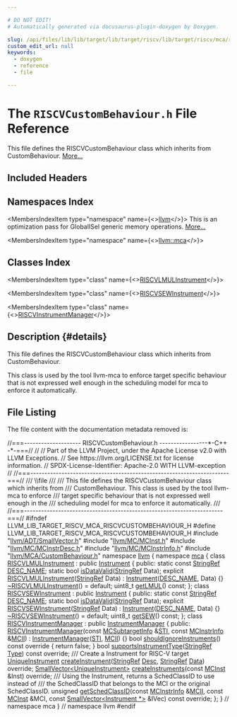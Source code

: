```yaml
---

# DO NOT EDIT!
# Automatically generated via docusaurus-plugin-doxygen by Doxygen.

slug: /api/files/lib/lib/target/lib/target/riscv/lib/target/riscv/mca/riscvcustombehaviour-h
custom_edit_url: null
keywords:
  - doxygen
  - reference
  - file

---
```





# The `RISCVCustomBehaviour.h` File Reference

<DoxygenPage pluginConfig={pluginConfig}>

This file defines the RISCVCustomBehaviour class which inherits from CustomBehaviour. <a href="#details">More...</a>

## Included Headers

<IncludesList>
<IncludesListItem
  filePath="llvm/ADT/SmallVector.h"
  permalink="/docs/api/files/include/include/llvm/include/llvm/adt/smallvector-h"
  isLocal="true" />
<IncludesListItem
  filePath="llvm/MC/MCInst.h"
  permalink="/docs/api/files/include/include/llvm/include/llvm/mc/mcinst-h"
  isLocal="true" />
<IncludesListItem
  filePath="llvm/MC/MCInstrDesc.h"
  permalink="/docs/api/files/include/include/llvm/include/llvm/mc/mcinstrdesc-h"
  isLocal="true" />
<IncludesListItem
  filePath="llvm/MC/MCInstrInfo.h"
  permalink="/docs/api/files/include/include/llvm/include/llvm/mc/mcinstrinfo-h"
  isLocal="true" />
<IncludesListItem
  filePath="llvm/MCA/CustomBehaviour.h"
  permalink="/docs/api/files/include/include/llvm/include/llvm/mca/custombehaviour-h"
  isLocal="true" />
</IncludesList>

## Namespaces Index

<MembersIndex>

<MembersIndexItem
  type="namespace"
  name={<><a href="/docs/api/namespaces/llvm">llvm</a></>}>
This is an optimization pass for GlobalISel generic memory operations. <a href="/docs/api/namespaces/llvm/#details">More...</a>
</MembersIndexItem>

<MembersIndexItem
  type="namespace"
  name={<><a href="/docs/api/namespaces/llvm/mca">llvm::mca</a></>}>
</MembersIndexItem>

</MembersIndex>

## Classes Index

<MembersIndex>

<MembersIndexItem
  type="class"
  name={<><a href="/docs/api/classes/llvm/mca/riscvlmulinstrument">RISCVLMULInstrument</a></>}>
</MembersIndexItem>

<MembersIndexItem
  type="class"
  name={<><a href="/docs/api/classes/llvm/mca/riscvsewinstrument">RISCVSEWInstrument</a></>}>
</MembersIndexItem>

<MembersIndexItem
  type="class"
  name={<><a href="/docs/api/classes/llvm/mca/riscvinstrumentmanager">RISCVInstrumentManager</a></>}>
</MembersIndexItem>

</MembersIndex>

## Description {#details}

This file defines the RISCVCustomBehaviour class which inherits from CustomBehaviour.

This class is used by the tool llvm-mca to enforce target specific behaviour that is not expressed well enough in the scheduling model for mca to enforce it automatically.

## File Listing

The file content with the documentation metadata removed is:

<ProgramListing>

<Link id="l00001" /><CodeLine lineNumber="1"><Highlight kind="comment">//===-------------------- RISCVCustomBehaviour.h -----------------&#42;-C++ -&#42;-===//</Highlight><Highlight kind="normal"></Highlight></CodeLine>
<Link id="l00002" /><CodeLine lineNumber="2"><Highlight kind="normal"></Highlight><Highlight kind="comment">//</Highlight><Highlight kind="normal"></Highlight></CodeLine>
<Link id="l00003" /><CodeLine lineNumber="3"><Highlight kind="normal"></Highlight><Highlight kind="comment">// Part of the LLVM Project, under the Apache License v2.0 with LLVM Exceptions.</Highlight><Highlight kind="normal"></Highlight></CodeLine>
<Link id="l00004" /><CodeLine lineNumber="4"><Highlight kind="normal"></Highlight><Highlight kind="comment">// See https://llvm.org/LICENSE.txt for license information.</Highlight><Highlight kind="normal"></Highlight></CodeLine>
<Link id="l00005" /><CodeLine lineNumber="5"><Highlight kind="normal"></Highlight><Highlight kind="comment">// SPDX-License-Identifier: Apache-2.0 WITH LLVM-exception</Highlight><Highlight kind="normal"></Highlight></CodeLine>
<Link id="l00006" /><CodeLine lineNumber="6"><Highlight kind="normal"></Highlight><Highlight kind="comment">//</Highlight><Highlight kind="normal"></Highlight></CodeLine>
<Link id="l00007" /><CodeLine lineNumber="7"><Highlight kind="normal"></Highlight><Highlight kind="comment">//===----------------------------------------------------------------------===//</Highlight><Highlight kind="comment"></Highlight></CodeLine>
<Link id="l00008" /><CodeLine lineNumber="8"><Highlight kind="comment">/// \\file</Highlight></CodeLine>
<Link id="l00009" /><CodeLine lineNumber="9"><Highlight kind="comment">///</Highlight></CodeLine>
<Link id="l00010" /><CodeLine lineNumber="10"><Highlight kind="comment">/// This file defines the RISCVCustomBehaviour class which inherits from</Highlight></CodeLine>
<Link id="l00011" /><CodeLine lineNumber="11"><Highlight kind="comment">/// CustomBehaviour. This class is used by the tool llvm-mca to enforce</Highlight></CodeLine>
<Link id="l00012" /><CodeLine lineNumber="12"><Highlight kind="comment">/// target specific behaviour that is not expressed well enough in the</Highlight></CodeLine>
<Link id="l00013" /><CodeLine lineNumber="13"><Highlight kind="comment">/// scheduling model for mca to enforce it automatically.</Highlight></CodeLine>
<Link id="l00014" /><CodeLine lineNumber="14"><Highlight kind="comment">///</Highlight><Highlight kind="normal"></Highlight></CodeLine>
<Link id="l00015" /><CodeLine lineNumber="15"><Highlight kind="normal"></Highlight><Highlight kind="comment">//===----------------------------------------------------------------------===//</Highlight><Highlight kind="normal"></Highlight></CodeLine>
<Link id="l00016" /><CodeLine lineNumber="16"><Highlight kind="normal"></Highlight></CodeLine>
<Link id="l00017" /><CodeLine lineNumber="17"><Highlight kind="normal"></Highlight><Highlight kind="preprocessor">#ifndef LLVM&#95;LIB&#95;TARGET&#95;RISCV&#95;MCA&#95;RISCVCUSTOMBEHAVIOUR&#95;H</Highlight><Highlight kind="normal"></Highlight></CodeLine>
<Link id="l00018" /><CodeLine lineNumber="18"><Highlight kind="normal"></Highlight><Highlight kind="preprocessor">#define LLVM&#95;LIB&#95;TARGET&#95;RISCV&#95;MCA&#95;RISCVCUSTOMBEHAVIOUR&#95;H</Highlight><Highlight kind="normal"></Highlight></CodeLine>
<Link id="l00019" /><CodeLine lineNumber="19"><Highlight kind="normal"></Highlight></CodeLine>
<Link id="l00020" /><CodeLine lineNumber="20"><Highlight kind="normal"></Highlight><Highlight kind="preprocessor">#include &quot;<a href="/docs/api/files/include/include/llvm/include/llvm/adt/smallvector-h">llvm/ADT/SmallVector.h</a>&quot;</Highlight><Highlight kind="normal"></Highlight></CodeLine>
<Link id="l00021" /><CodeLine lineNumber="21"><Highlight kind="normal"></Highlight><Highlight kind="preprocessor">#include &quot;<a href="/docs/api/files/include/include/llvm/include/llvm/mc/mcinst-h">llvm/MC/MCInst.h</a>&quot;</Highlight><Highlight kind="normal"></Highlight></CodeLine>
<Link id="l00022" /><CodeLine lineNumber="22"><Highlight kind="normal"></Highlight><Highlight kind="preprocessor">#include &quot;<a href="/docs/api/files/include/include/llvm/include/llvm/mc/mcinstrdesc-h">llvm/MC/MCInstrDesc.h</a>&quot;</Highlight><Highlight kind="normal"></Highlight></CodeLine>
<Link id="l00023" /><CodeLine lineNumber="23"><Highlight kind="normal"></Highlight><Highlight kind="preprocessor">#include &quot;<a href="/docs/api/files/include/include/llvm/include/llvm/mc/mcinstrinfo-h">llvm/MC/MCInstrInfo.h</a>&quot;</Highlight><Highlight kind="normal"></Highlight></CodeLine>
<Link id="l00024" /><CodeLine lineNumber="24"><Highlight kind="normal"></Highlight><Highlight kind="preprocessor">#include &quot;<a href="/docs/api/files/include/include/llvm/include/llvm/mca/custombehaviour-h">llvm/MCA/CustomBehaviour.h</a>&quot;</Highlight><Highlight kind="normal"></Highlight></CodeLine>
<Link id="l00025" /><CodeLine lineNumber="25"><Highlight kind="normal"></Highlight></CodeLine>
<Link id="l00026" /><CodeLine lineNumber="26"><Highlight kind="normal"></Highlight><Highlight kind="keyword">namespace </Highlight><Highlight kind="normal"><a href="/docs/api/namespaces/llvm">llvm</a> &#123;</Highlight></CodeLine>
<Link id="l00027" /><CodeLine lineNumber="27"><Highlight kind="normal"></Highlight><Highlight kind="keyword">namespace </Highlight><Highlight kind="normal"><a href="/docs/api/namespaces/llvm/mca">mca</a> &#123;</Highlight></CodeLine>
<Link id="l00028" /><CodeLine lineNumber="28"><Highlight kind="normal"></Highlight></CodeLine>
<Link id="l00029" /><CodeLine lineNumber="29" lineLink="/docs/api/classes/llvm/mca/riscvlmulinstrument"><Highlight kind="normal"></Highlight><Highlight kind="keyword">class </Highlight><Highlight kind="normal"><a href="/docs/api/classes/llvm/mca/riscvlmulinstrument/#ad4bad03202a30c3269662a3434da56d8">RISCVLMULInstrument</a> : </Highlight><Highlight kind="keyword">public</Highlight><Highlight kind="normal"> <a href="/docs/api/classes/llvm/mca/instrument/#a1b1476376702fc44da20e152837b6acd">Instrument</a> &#123;</Highlight></CodeLine>
<Link id="l00030" /><CodeLine lineNumber="30"><Highlight kind="normal"></Highlight><Highlight kind="keyword">public</Highlight><Highlight kind="normal">:</Highlight></CodeLine>
<Link id="l00031" /><CodeLine lineNumber="31" lineLink="/docs/api/classes/llvm/mca/riscvlmulinstrument/#abbb4e47e3127fe910c25c5f468c0d306"><Highlight kind="normal">  </Highlight><Highlight kind="keyword">static</Highlight><Highlight kind="normal"> </Highlight><Highlight kind="keyword">const</Highlight><Highlight kind="normal"> <a href="/docs/api/classes/llvm/stringref">StringRef</a> <a href="/docs/api/classes/llvm/mca/riscvlmulinstrument/#abbb4e47e3127fe910c25c5f468c0d306">DESC&#95;NAME</a>;</Highlight></CodeLine>
<Link id="l00032" /><CodeLine lineNumber="32"><Highlight kind="normal">  </Highlight><Highlight kind="keyword">static</Highlight><Highlight kind="normal"> </Highlight><Highlight kind="keywordtype">bool</Highlight><Highlight kind="normal"> <a href="/docs/api/classes/llvm/mca/riscvlmulinstrument/#a64b0f03818e2adfb7d040addcd629006">isDataValid</a>(<a href="/docs/api/classes/llvm/stringref">StringRef</a> Data);</Highlight></CodeLine>
<Link id="l00033" /><CodeLine lineNumber="33"><Highlight kind="normal"></Highlight></CodeLine>
<Link id="l00034" /><CodeLine lineNumber="34" lineLink="/docs/api/classes/llvm/mca/riscvlmulinstrument/#ad4bad03202a30c3269662a3434da56d8"><Highlight kind="normal">  </Highlight><Highlight kind="keyword">explicit</Highlight><Highlight kind="normal"> <a href="/docs/api/classes/llvm/mca/riscvlmulinstrument/#ad4bad03202a30c3269662a3434da56d8">RISCVLMULInstrument</a>(<a href="/docs/api/classes/llvm/stringref">StringRef</a> Data) : <a href="/docs/api/classes/llvm/mca/instrument/#a1b1476376702fc44da20e152837b6acd">Instrument</a>(<a href="/docs/api/classes/llvm/mca/riscvlmulinstrument/#abbb4e47e3127fe910c25c5f468c0d306">DESC&#95;NAME</a>, Data) &#123;&#125;</Highlight></CodeLine>
<Link id="l00035" /><CodeLine lineNumber="35"><Highlight kind="normal"></Highlight></CodeLine>
<Link id="l00036" /><CodeLine lineNumber="36" lineLink="/docs/api/classes/llvm/mca/riscvlmulinstrument/#af32ccd0bf8d0b4e1cef98756a8781659"><Highlight kind="normal">  <a href="/docs/api/classes/llvm/mca/riscvlmulinstrument/#af32ccd0bf8d0b4e1cef98756a8781659">~RISCVLMULInstrument</a>() = </Highlight><Highlight kind="keywordflow">default</Highlight><Highlight kind="normal">;</Highlight></CodeLine>
<Link id="l00037" /><CodeLine lineNumber="37"><Highlight kind="normal"></Highlight></CodeLine>
<Link id="l00038" /><CodeLine lineNumber="38"><Highlight kind="normal">  uint8&#95;t <a href="/docs/api/classes/llvm/mca/riscvlmulinstrument/#a5a931e7a3f5a08d5878c1cc9b2e4b9ad">getLMUL</a>() </Highlight><Highlight kind="keyword">const</Highlight><Highlight kind="normal">;</Highlight></CodeLine>
<Link id="l00039" /><CodeLine lineNumber="39"><Highlight kind="normal">&#125;;</Highlight></CodeLine>
<Link id="l00040" /><CodeLine lineNumber="40"><Highlight kind="normal"></Highlight></CodeLine>
<Link id="l00041" /><CodeLine lineNumber="41" lineLink="/docs/api/classes/llvm/mca/riscvsewinstrument"><Highlight kind="normal"></Highlight><Highlight kind="keyword">class </Highlight><Highlight kind="normal"><a href="/docs/api/classes/llvm/mca/riscvsewinstrument/#a87b81db4f5cbe8962cb89f0b683daad2">RISCVSEWInstrument</a> : </Highlight><Highlight kind="keyword">public</Highlight><Highlight kind="normal"> <a href="/docs/api/classes/llvm/mca/instrument/#a1b1476376702fc44da20e152837b6acd">Instrument</a> &#123;</Highlight></CodeLine>
<Link id="l00042" /><CodeLine lineNumber="42"><Highlight kind="normal"></Highlight><Highlight kind="keyword">public</Highlight><Highlight kind="normal">:</Highlight></CodeLine>
<Link id="l00043" /><CodeLine lineNumber="43" lineLink="/docs/api/classes/llvm/mca/riscvsewinstrument/#a90479775cc967cd520613381ec996097"><Highlight kind="normal">  </Highlight><Highlight kind="keyword">static</Highlight><Highlight kind="normal"> </Highlight><Highlight kind="keyword">const</Highlight><Highlight kind="normal"> <a href="/docs/api/classes/llvm/stringref">StringRef</a> <a href="/docs/api/classes/llvm/mca/riscvsewinstrument/#a90479775cc967cd520613381ec996097">DESC&#95;NAME</a>;</Highlight></CodeLine>
<Link id="l00044" /><CodeLine lineNumber="44"><Highlight kind="normal">  </Highlight><Highlight kind="keyword">static</Highlight><Highlight kind="normal"> </Highlight><Highlight kind="keywordtype">bool</Highlight><Highlight kind="normal"> <a href="/docs/api/classes/llvm/mca/riscvsewinstrument/#a415d385fae49859d685eb3c0aaf4c049">isDataValid</a>(<a href="/docs/api/classes/llvm/stringref">StringRef</a> Data);</Highlight></CodeLine>
<Link id="l00045" /><CodeLine lineNumber="45"><Highlight kind="normal"></Highlight></CodeLine>
<Link id="l00046" /><CodeLine lineNumber="46" lineLink="/docs/api/classes/llvm/mca/riscvsewinstrument/#a87b81db4f5cbe8962cb89f0b683daad2"><Highlight kind="normal">  </Highlight><Highlight kind="keyword">explicit</Highlight><Highlight kind="normal"> <a href="/docs/api/classes/llvm/mca/riscvsewinstrument/#a87b81db4f5cbe8962cb89f0b683daad2">RISCVSEWInstrument</a>(<a href="/docs/api/classes/llvm/stringref">StringRef</a> Data) : <a href="/docs/api/classes/llvm/mca/instrument/#a1b1476376702fc44da20e152837b6acd">Instrument</a>(<a href="/docs/api/classes/llvm/mca/riscvsewinstrument/#a90479775cc967cd520613381ec996097">DESC&#95;NAME</a>, Data) &#123;&#125;</Highlight></CodeLine>
<Link id="l00047" /><CodeLine lineNumber="47"><Highlight kind="normal"></Highlight></CodeLine>
<Link id="l00048" /><CodeLine lineNumber="48" lineLink="/docs/api/classes/llvm/mca/riscvsewinstrument/#a6bcda584d5c7a5b394ac9134a1e551ec"><Highlight kind="normal">  <a href="/docs/api/classes/llvm/mca/riscvsewinstrument/#a6bcda584d5c7a5b394ac9134a1e551ec">~RISCVSEWInstrument</a>() = </Highlight><Highlight kind="keywordflow">default</Highlight><Highlight kind="normal">;</Highlight></CodeLine>
<Link id="l00049" /><CodeLine lineNumber="49"><Highlight kind="normal"></Highlight></CodeLine>
<Link id="l00050" /><CodeLine lineNumber="50"><Highlight kind="normal">  uint8&#95;t <a href="/docs/api/classes/llvm/mca/riscvsewinstrument/#ac7705a408f195f75fbf074b92cb4bc74">getSEW</a>() </Highlight><Highlight kind="keyword">const</Highlight><Highlight kind="normal">;</Highlight></CodeLine>
<Link id="l00051" /><CodeLine lineNumber="51"><Highlight kind="normal">&#125;;</Highlight></CodeLine>
<Link id="l00052" /><CodeLine lineNumber="52"><Highlight kind="normal"></Highlight></CodeLine>
<Link id="l00053" /><CodeLine lineNumber="53" lineLink="/docs/api/classes/llvm/mca/riscvinstrumentmanager"><Highlight kind="normal"></Highlight><Highlight kind="keyword">class </Highlight><Highlight kind="normal"><a href="/docs/api/classes/llvm/mca/riscvinstrumentmanager/#afd5b34c24369de4cdeb9a7d696a202c9">RISCVInstrumentManager</a> : </Highlight><Highlight kind="keyword">public</Highlight><Highlight kind="normal"> <a href="/docs/api/classes/llvm/mca/instrumentmanager/#a94189e246106cc5ea4de8e189367482e">InstrumentManager</a> &#123;</Highlight></CodeLine>
<Link id="l00054" /><CodeLine lineNumber="54"><Highlight kind="normal"></Highlight><Highlight kind="keyword">public</Highlight><Highlight kind="normal">:</Highlight></CodeLine>
<Link id="l00055" /><CodeLine lineNumber="55" lineLink="/docs/api/classes/llvm/mca/riscvinstrumentmanager/#afd5b34c24369de4cdeb9a7d696a202c9"><Highlight kind="normal">  <a href="/docs/api/classes/llvm/mca/riscvinstrumentmanager/#afd5b34c24369de4cdeb9a7d696a202c9">RISCVInstrumentManager</a>(</Highlight><Highlight kind="keyword">const</Highlight><Highlight kind="normal"> <a href="/docs/api/classes/llvm/mcsubtargetinfo">MCSubtargetInfo</a> &amp;<a href="/docs/api/classes/llvm/mca/instrumentmanager/#af15b8aa847f292c9be1e8bf5ee91142f">STI</a>, </Highlight><Highlight kind="keyword">const</Highlight><Highlight kind="normal"> <a href="/docs/api/classes/llvm/mcinstrinfo">MCInstrInfo</a> &amp;<a href="/docs/api/classes/llvm/mca/instrumentmanager/#a34e53b6d8294808eaa4149030ea84437">MCII</a>)</Highlight></CodeLine>
<Link id="l00056" /><CodeLine lineNumber="56"><Highlight kind="normal">      : <a href="/docs/api/classes/llvm/mca/instrumentmanager/#a94189e246106cc5ea4de8e189367482e">InstrumentManager</a>(<a href="/docs/api/classes/llvm/mca/instrumentmanager/#af15b8aa847f292c9be1e8bf5ee91142f">STI</a>, <a href="/docs/api/classes/llvm/mca/instrumentmanager/#a34e53b6d8294808eaa4149030ea84437">MCII</a>) &#123;&#125;</Highlight></CodeLine>
<Link id="l00057" /><CodeLine lineNumber="57"><Highlight kind="normal"></Highlight></CodeLine>
<Link id="l00058" /><CodeLine lineNumber="58" lineLink="/docs/api/classes/llvm/mca/riscvinstrumentmanager/#af88704c3b0a019c591cf0f8b89708e4e"><Highlight kind="normal">  </Highlight><Highlight kind="keywordtype">bool</Highlight><Highlight kind="normal"> <a href="/docs/api/classes/llvm/mca/riscvinstrumentmanager/#af88704c3b0a019c591cf0f8b89708e4e">shouldIgnoreInstruments</a>()</Highlight><Highlight kind="keyword"> const override </Highlight><Highlight kind="normal">&#123; </Highlight><Highlight kind="keywordflow">return</Highlight><Highlight kind="normal"> </Highlight><Highlight kind="keyword">false</Highlight><Highlight kind="normal">; &#125;</Highlight></CodeLine>
<Link id="l00059" /><CodeLine lineNumber="59"><Highlight kind="normal">  </Highlight><Highlight kind="keywordtype">bool</Highlight><Highlight kind="normal"> <a href="/docs/api/classes/llvm/mca/riscvinstrumentmanager/#a3cd931b2cf0359a2362ded0337a0bd2e">supportsInstrumentType</a>(<a href="/docs/api/classes/llvm/stringref">StringRef</a> <a href="/docs/api/classes/llvm/type">Type</a>) </Highlight><Highlight kind="keyword">const override</Highlight><Highlight kind="normal">;</Highlight></CodeLine>
<Link id="l00060" /><CodeLine lineNumber="60"><Highlight kind="normal"></Highlight><Highlight kind="comment"></Highlight></CodeLine>
<Link id="l00061" /><CodeLine lineNumber="61"><Highlight kind="comment">  /// Create a Instrument for RISC-V target</Highlight><Highlight kind="normal"></Highlight></CodeLine>
<Link id="l00062" /><CodeLine lineNumber="62"><Highlight kind="normal">  <a href="/docs/api/namespaces/llvm/mca/#a33806b50f8cfeb26c86a2d73207ea71e">UniqueInstrument</a> <a href="/docs/api/classes/llvm/mca/riscvinstrumentmanager/#a59287a7fd62fcd4c1a61f204b9c06bfb">createInstrument</a>(<a href="/docs/api/classes/llvm/stringref">StringRef</a> <a href="/docs/api/namespaces/llvm/#a4de98a9acffcef5bb4b31862cb8c72ac">Desc</a>, <a href="/docs/api/classes/llvm/stringref">StringRef</a> <a href="/docs/api/namespaces/llvm/#aa20539e89704d20b98b97e9c3feac934">Data</a>) </Highlight><Highlight kind="keyword">override</Highlight><Highlight kind="normal">;</Highlight></CodeLine>
<Link id="l00063" /><CodeLine lineNumber="63"><Highlight kind="normal"></Highlight></CodeLine>
<Link id="l00064" /><CodeLine lineNumber="64"><Highlight kind="normal">  <a href="/docs/api/classes/llvm/smallvector">SmallVector&lt;UniqueInstrument&gt;</a> <a href="/docs/api/classes/llvm/mca/riscvinstrumentmanager/#ae0185b56daf5bfb7ebff494d4ade9787">createInstruments</a>(</Highlight><Highlight kind="keyword">const</Highlight><Highlight kind="normal"> <a href="/docs/api/classes/llvm/mcinst">MCInst</a> &amp;Inst) </Highlight><Highlight kind="keyword">override</Highlight><Highlight kind="normal">;</Highlight></CodeLine>
<Link id="l00065" /><CodeLine lineNumber="65"><Highlight kind="normal"></Highlight><Highlight kind="comment"></Highlight></CodeLine>
<Link id="l00066" /><CodeLine lineNumber="66"><Highlight kind="comment">  /// Using the Instrument, returns a SchedClassID to use instead of</Highlight></CodeLine>
<Link id="l00067" /><CodeLine lineNumber="67"><Highlight kind="comment">  /// the SchedClassID that belongs to the MCI or the original SchedClassID.</Highlight><Highlight kind="normal"></Highlight></CodeLine>
<Link id="l00068" /><CodeLine lineNumber="68"><Highlight kind="normal">  </Highlight><Highlight kind="keywordtype">unsigned</Highlight><Highlight kind="normal"></Highlight></CodeLine>
<Link id="l00069" /><CodeLine lineNumber="69"><Highlight kind="normal">  <a href="/docs/api/classes/llvm/mca/riscvinstrumentmanager/#a565ec0f78fe6a37a593cf626b7d0c334">getSchedClassID</a>(</Highlight><Highlight kind="keyword">const</Highlight><Highlight kind="normal"> <a href="/docs/api/classes/llvm/mcinstrinfo">MCInstrInfo</a> &amp;<a href="/docs/api/classes/llvm/mca/instrumentmanager/#a34e53b6d8294808eaa4149030ea84437">MCII</a>, </Highlight><Highlight kind="keyword">const</Highlight><Highlight kind="normal"> <a href="/docs/api/classes/llvm/mcinst">MCInst</a> &amp;MCI,</Highlight></CodeLine>
<Link id="l00070" /><CodeLine lineNumber="70"><Highlight kind="normal">                  </Highlight><Highlight kind="keyword">const</Highlight><Highlight kind="normal"> <a href="/docs/api/classes/llvm/smallvector">SmallVector&lt;Instrument &#42;&gt;</a> &amp;IVec) </Highlight><Highlight kind="keyword">const override</Highlight><Highlight kind="normal">;</Highlight></CodeLine>
<Link id="l00071" /><CodeLine lineNumber="71"><Highlight kind="normal">&#125;;</Highlight></CodeLine>
<Link id="l00072" /><CodeLine lineNumber="72"><Highlight kind="normal"></Highlight></CodeLine>
<Link id="l00073" /><CodeLine lineNumber="73"><Highlight kind="normal">&#125; </Highlight><Highlight kind="comment">// namespace mca</Highlight><Highlight kind="normal"></Highlight></CodeLine>
<Link id="l00074" /><CodeLine lineNumber="74"><Highlight kind="normal">&#125; </Highlight><Highlight kind="comment">// namespace llvm</Highlight><Highlight kind="normal"></Highlight></CodeLine>
<Link id="l00075" /><CodeLine lineNumber="75"><Highlight kind="normal"></Highlight></CodeLine>
<Link id="l00076" /><CodeLine lineNumber="76"><Highlight kind="normal"></Highlight><Highlight kind="preprocessor">#endif</Highlight></CodeLine>

</ProgramListing>


</DoxygenPage>
